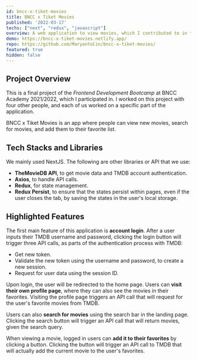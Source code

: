 ```yaml
---
id: bncc-x-tiket-movies
title: BNCC x Tiket Movies
published: '2022-03-17'
techs: ["next", "redux", "javascript"]
overview: A web application to view movies, which I contributed to in the final project of the Frontend Development Bootcamp at BNCC Academy 2021/2022.
demo: https://bncc-x-tiket-movies.netlify.app/
repo: https://github.com/MaryantoCin/bncc-x-tiket-movies/
featured: true
hidden: false
---
```


## Project Overview

This is a final project of the _Frontend Development Bootcamp_ at BNCC Academy 2021/2022, which I participated in. I worked on this project with four other people, and each of us worked on a specific part of the application.

BNCC x Tiket Movies is an app where people can view new movies, search for movies, and add them to their favorite list. 

## Tech Stacks and Libraries

We mainly used NextJS. The following are other libraries or API that we use:
- **TheMovieDB API**, to get movie data and TMDB account authentication.
- **Axios**, to handle API calls.
- **Redux**, for state management.
- **Redux Persist**, to ensure that the states persist within pages, even if the user closes the tab, by saving the states in the user's local storage.

## Highlighted Features

The first main feature of this application is **account login**. After a user inputs their TMDB username and password, clicking the login button will trigger three API calls, as parts of the authentication process with TMDB:
- Get new token.
- Validate the new token using the username and password, to create a new session.
- Request for user data using the session ID.

Upon login, the user will be redirected to the home page. Users can **visit their own profile page**, where they can also see the movies in their favorites. Visiting the profile page triggers an API call that will request for the user's favorite movies from TMDB.

Users can also **search for movies** using the search bar in the landing page. Clicking the search button will trigger an API call that will return movies, given the search query.

When viewing a movie, logged in users can **add it to their favorites** by clicking a button. Clicking the button will trigger an API call to TMDB that will actually add the current movie to the user's favorites.